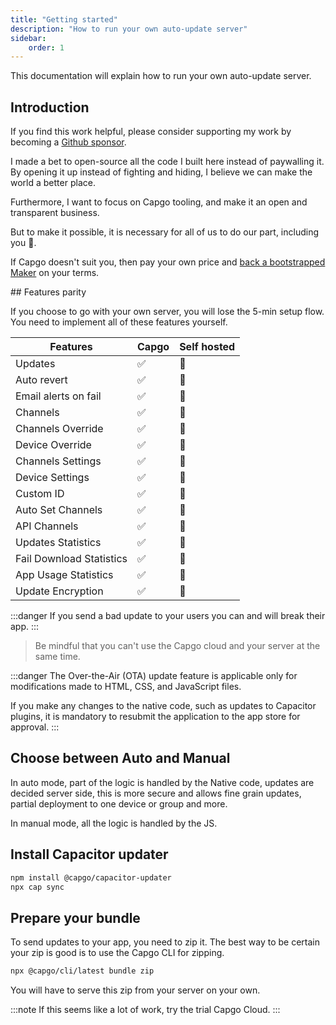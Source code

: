 ```yaml
---
title: "Getting started"
description: "How to run your own auto-update server"
sidebar:
    order: 1
---
```



This documentation will explain how to run your own auto-update server.

## Introduction

If you find this work helpful, please consider supporting my work by becoming a [Github sponsor](https://github.com/sponsors/riderx).

I made a bet to open-source all the code I built here instead of paywalling it. By opening it up instead of fighting and hiding, I believe we can make the world a better place.

Furthermore, I want to focus on Capgo tooling, and make it an open and transparent business.

But to make it possible, it is necessary for all of us to do our part, including you 🥹.

If Capgo doesn't suit you, then pay your own price and [back a bootstrapped Maker](https://github.com/sponsors/riderx) on your terms.

<LinkCard title="Consider Contributing" href="/docs/plugin/self-hosted/contributing/"/>
## Features parity

If you choose to go with your own server, you will lose the 5-min setup flow.\
You need to implement all of these features yourself.


| Features                 | Capgo | Self hosted |
| ------------------------ | ----- | ----------- |
| Updates                  | ✅     | 🚧         |
| Auto revert              | ✅     | 🚧         |
| Email alerts on fail     | ✅     | 🚧         |
| Channels                 | ✅     | 🚧         |
| Channels Override        | ✅     | 🚧         |
| Device Override          | ✅     | 🚧         |
| Channels Settings        | ✅     | 🚧         |
| Device Settings          | ✅     | 🚧         |
| Custom ID                | ✅     | 🚧         |
| Auto Set Channels        | ✅     | 🚧         |
| API Channels             | ✅     | 🚧         |
| Updates Statistics       | ✅     | 🚧         |
| Fail Download Statistics | ✅     | 🚧         |
| App Usage Statistics     | ✅     | 🚧         |
| Update Encryption        | ✅     | 🚧         |

:::danger
If you send a bad update to your users you can and will break their app.
:::

> Be mindful that you can't use the Capgo cloud and your server at the same time.



:::danger
The Over-the-Air (OTA) update feature is applicable only for modifications made to HTML, CSS, and JavaScript files.

If you make any changes to the native code, such as updates to Capacitor plugins, it is mandatory to resubmit the application to the app store for approval.
:::

## Choose between Auto and Manual
In auto mode, part of the logic is handled by the Native code, updates are decided server side, this is more secure and allows fine grain updates, partial deployment to one device or group and more.

In manual mode, all the logic is handled by the JS.



<LinkCard
	title="Auto Update"
	href="/docs/plugin/self-hosted/auto-update/"
/>

<LinkCard
	title="Manual"
	href="/docs/plugin/self-hosted/manual-update/"
/>

## Install Capacitor updater

```bash title="Install the Capacitor updater"
npm install @capgo/capacitor-updater
npx cap sync
```

## Prepare your bundle

To send updates to your app, you need to zip it.
The best way to be certain your zip is good is to use the Capgo CLI for zipping.
```bash title="Create a bundle with your files to serve from your server"
npx @capgo/cli/latest bundle zip
```


You will have to serve this zip from your server on your own.

<LinkCard
	title="Auto Update"
	href="/docs/plugin/self-hosted/auto-update/"
/>

<LinkCard
	title="Manual"
	href="/docs/plugin/self-hosted/manual-update/"
/>


:::note
If this seems like a lot of work, try the trial Capgo Cloud.
:::
